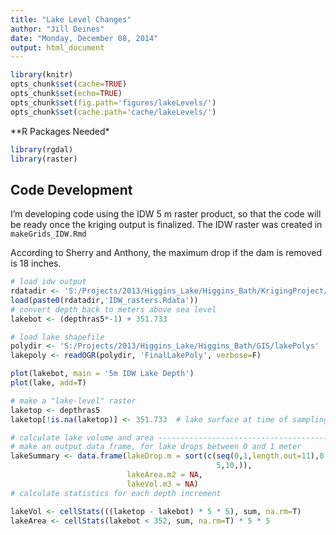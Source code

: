```yaml
---
title: "Lake Level Changes"
author: "Jill Deines"
date: "Monday, December 08, 2014"
output: html_document
---
```


```r
library(knitr)
opts_chunk$set(cache=TRUE)
opts_chunk$set(echo=TRUE)
opts_chunk$set(fig.path='figures/lakeLevels/')
opts_chunk$set(cache.path='cache/lakeLevels/')
```

**R Packages Needed*

```r
library(rgdal)
library(raster)
```

## Code Development
I'm developing code using the IDW 5 m raster product, so that the code will be ready once the kriging output is finalized. The IDW raster was created in `makeGrids_IDW.Rmd`

According to Sherry and Anthony, the maximum drop if the dam is removed is 18 inches.

```r
# load idw output
rdatadir <- 'S:/Projects/2013/Higgins_Lake/Higgins_Bath/KrigingProject/Higgins_Code/RData_Objects/IDWvolume/'
load(paste0(rdatadir,'IDW_rasters.Rdata'))
# convert depth back to meters above sea level
lakebot <- (depthras5*-1) + 351.733

# load lake shapefile
polydir <- 'S:/Projects/2013/Higgins_Lake/Higgins_Bath/GIS/lakePolys'
lakepoly <- readOGR(polydir, 'FinalLakePoly', verbose=F)

plot(lakebot, main = '5m IDW Lake Depth')
plot(lake, add=T)

# make a "lake-level" raster
laketop <- depthras5
laketop[!is.na(laketop)] <- 351.733  # lake surface at time of sampling

# calculate lake volume and area -----------------------------------------------
# make an output data frame, for lake drops between 0 and 1 meter
lakeSummary <- data.frame(lakeDrop.m = sort(c(seq(0,1,length.out=11),0.457,
                                              5,10,)),
                          lakeArea.m2 = NA,
                          lakeVol.m3 = NA)
# calculate statistics for each depth increment

lakeVol <- cellStats(((laketop - lakebot) * 5 * 5), sum, na.rm=T)  
lakeArea <- cellStats(lakebot < 352, sum, na.rm=T) * 5 * 5
```

